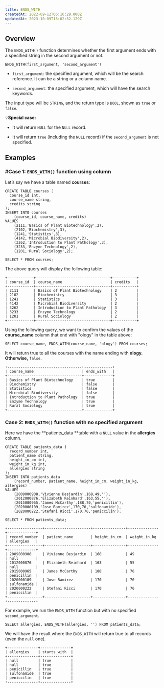 ```yaml
---
title: ENDS_WITH
createdAt: 2022-09-12T06:10:29.000Z
updatedAt: 2023-10-09T13:02:32.129Z
---
```


## Overview

The `ENDS_WITH()` function determines whether the first argument ends with a specified string in the second argument or not.

```pgsql
ENDS_WITH(first_argument, 'second_argument')
```

*   `first_argument`: the specified argument, which will be the search reference. It can be a string or a column name.

*   `second_argument`: the specified argument, which will have the search keywords.

The input type will be `STRING`, and the return type is `BOOL`, shown as `true` or `false`.

💡**Special case:**

*   It will return `NULL` for the `NULL` record.

*   It will return `true` (including the `NULL` record) if the `second_argument` is not specified.

## Examples

### #Case 1: `ENDS_WITH()` function using column

Let’s say we have a table named **courses**:

```pgsql
CREATE TABLE courses (
  course_id int,
  course_name string,
  credits string
);
INSERT INTO courses 
    (course_id, course_name, credits) 
VALUES 
    (2111,'Basics of Plant Biotechnology',2),
    (2102,'Biochemistry',3),
    (1241,'Statistics',3),
    (4142,'Microbial Biodiversity',2),
    (3262,'Introduction to Plant Pathology',3),
    (3233,'Enzyme Technology',2),
    (1201,'Rural Sociology',2);
```

```pgsql
SELECT * FROM courses;
```

The above query will display the following table:

```pgsql
+------------+----------------------------------+-----------+ 
| course_id  | course_name                      | credits   |
+------------+----------------------------------+-----------+
| 2111       | Basics of Plant Biotechnology    | 2         |
| 2102       | Biochemistry                     | 3         |
| 1241       | Statistics                       | 3         |
| 4142       | Microbial Biodiversity           | 2         |
| 3262       | Introduction to Plant Pathology  | 3         |
| 3233       | Enzyme Technology                | 2         |
| 1201       | Rural Sociology                  | 2         |
+------------+----------------------------------+-----------+
```

Using the following query, we want to confirm the values of the **course\_name** column that end with "ology" in the table above:

```pgsql
SELECT course_name, ENDS_WITH(course_name, 'ology') FROM courses;
```

It will return true to all the courses with the name ending with **ology. **Otherwise**,** `false`.

```pgsql
+----------------------------------+-------------+
| course_name                      | ends_with   |
+----------------------------------+-------------+
| Basics of Plant Biotechnology    | true        |
| Biochemistry                     | false       |
| Statistics                       | false       |
| Microbial Biodiversity           | false       |
| Introduction to Plant Pathology  | true        |
| Enzyme Technology                | true        |
| Rural Sociology                  | true        |
+----------------------------------+-------------+
```

### Case 2: `ENDS_WITH()` function with no specified argument

Here we have the **patients\_data **table with a `NULL` value in the **allergies** column.

```pgsql
CREATE TABLE patients_data (
  record_number int,
  patient_name string,
  height_in_cm int,
  weight_in_kg int,
  allergies string
);
INSERT INTO patients_data 
    (record_number, patient_name, height_in_cm, weight_in_kg, allergies) 
VALUES 
    (2009000908,'Vivienne Desjardin',168,49,''),
    (2012000876,'Elizabeth Reinhard',163,55,''),
    (2015000965,'James McCarthy',188,70,'penicillin'),
    (2020000109,'Jose Ramirez',170,70,'sulfonamide'),
    (2020000222,'Stefani Ricci',170,70,'peniccilin');
```

```pgsql
SELECT * FROM patients_data;
```

```pgsql
+----------------+---------------------+---------------+--------------+-------------+
| record_number  | patient_name        | height_in_cm  | weight_in_kg | allergies   |
+----------------+---------------------+---------------+--------------+-------------+
| 2009000908     | Vivienne Desjardin  | 168           | 49           | null        |
| 2012000876     | Elizabeth Reinhard  | 163           | 55           | null        |
| 2015000965     | James McCarthy      | 188           | 70           | penicillin  |
| 2020000109     | Jose Ramirez        | 170           | 70           | sulfonamide |
| 2020000222     | Stefani Ricci       | 170           | 70           | peniccilin  |
+----------------+---------------------+---------------+--------------+-------------+
```

For example, we run the `ENDS_WITH` function but with no specified `second_argument`.

```pgsql
SELECT allergies, ENDS_WITH(allergies, '') FROM patients_data;
```

We will have the result where the `ENDS_WITH` will return true to all records (even the `null` one).

```pgsql
+--------------+--------------+
| allergies    | starts_with  |
+--------------+--------------+
| null         | true         |
| null         | true         |
| penicillin   | true         |
| sulfonamide  | true         |
| peniccilin   | true         |
+--------------+--------------+
```

